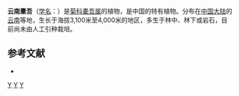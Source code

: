 {{Speciesbox 
| taxon = Ligularia yunnanensis
| authority = (Franch.) Chang
}}

'''云南橐吾'''（[[学名|学名]]：{{lang|la|''Ligularia yunnanensis''}}）是[[菊科|菊科]][[橐吾属|橐吾属]]的植物，是中国的特有植物。分布在[[中国大陆|中国大陆]]的[[云南|云南]]等地，生长于海拔3,100米至4,000米的地区，多生于林中、林下或岩石，目前尚未由人工引种栽培。

== 参考文献 ==
<div class="references-small">
* {{cite web| url =http://www.bioinfo.cn/db05/KmzwSpecies.php?action=view&id=5079| title =云南橐吾| work =《中国高等植物数据库全库》| publisher =中国科学院微生物研究所| author =昆明植物研究所| accessdate =2009-02-25| deadurl =yes| archiveurl =https://web.archive.org/web/20160305064636/http://www.bioinfo.cn/db05/KmzwSpecies.php?action=view&id=5079| archivedate =2016-03-05}}
</div>
{{Taxonbar|from=Q10880898}}

[[Category:橐吾属|Y]]
[[Category:中國特有植物|Y]]
[[Category:云南植物|Y]]
